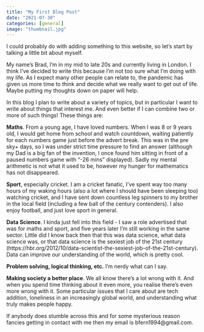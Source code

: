 ```yaml
---
title: "My First Blog Post"
date: "2021-07-30"
categories: [general]
image: "thumbnail.jpg"
---
```


I could probably do with adding something to this website, so let's start by talking a little bit about myself.

My name's Brad, I'm in my mid to late 20s and currently living in London. I think I've decided to write this because I'm not too sure what I'm doing with my life. As I expect many other people can relate to, the pandemic has given us more time to think and decide what we really want to get out of life. Maybe putting my thoughts down on paper will help.

In this blog I plan to write about a variety of topics, but in particular I want to write about things that interest me. And even better if I can combine two or more of such things! These things are:

**Maths**. From a young age, I have loved numbers. When I was 8 or 9 years old, I would get home from school and watch countdown, waiting patiently for each numbers game just before the advert break. This was in the pre sky+ days, so I was under strict time pressure to find an answer (although my Dad is a big fan of the invention, I once found him sitting in front of a paused numbers game with "-26 mins" displayed). Sadly my mental arithmetic is not what it used to be, however my hunger for mathematics has not disappeared.

**Sport**, especially cricket. I am a cricket fanatic, I've spent way too many hours of my waking hours (also a lot where I should have been sleeping too) watching cricket, and I have sent down countless leg spinners to my brother in the local field (including a few ball of the century contenders). I also enjoy football, and just love sport in general.

**Data Science**. I kinda just fell into this field - I saw a role advertised that was for maths and sport, and five years later I'm still working in the same sector. Little did I know back then that this was data science, what data science was, or that data science is the sexiest job of the 21st century (https://hbr.org/2012/10/data-scientist-the-sexiest-job-of-the-21st-century). Data can improve our understanding of the world, which is pretty cool.

**Problem solving, logical thinking, etc.** I'm nerdy what can I say.

**Making society a better place**. We all know there's a lot wrong with it. And when you spend time thinking about it even more, you realise there's even more wrong with it. Some particular issues that I care about are tech addition, loneliness in an increasingly global world, and understanding what truly makes people happy.

If anybody does stumble across this and for some mysterious reason fancies getting in contact with me then my email is bfern1994@gmail.com.
